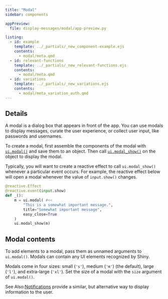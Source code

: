 ```yaml
---
title: "Modal"
sidebar: components

appPreview:
  file: display-messages/modal/app-preview.py

listing:
  - id: example
    template: ../_partials/_new_component-example.ejs
    contents:
      - modal/meta.qmd
  - id: relevant-functions
    template: ../_partials/_new_relevant-functions.ejs
    contents:
      - modal/meta.qmd
  - id: variations
    template: ../_partials/_new_variations.ejs
    contents:
      - modal/meta_variation_auth.qmd
---
```


:::{#example}
:::

:::{#relevant-functions}
:::

## Details

A modal is a dialog box that appears in front of the app. You can use modals to display messages, curate the user experience, or collect user input, like passwords and usernames.

To create a modal, first assemble the components of the modal with [`ui.modal()`](https://shiny.posit.co/py/api/ui.modal.html) and save them to an object. Then call [`ui.modal_show()`](https://shiny.posit.co/py/api/ui.modal_show.html) on the object to display the modal.

Typically, you will want to create a reactive effect to call `ui.modal_show()` whenever a particular event occurs. For example, the reactive effect below will open a modal whenever the value of `input.show()` changes.

```python
@reactive.Effect
@reactive.event(input.show)
def _():
    m = ui.modal( #<<
        "This is a somewhat important message.",
        title="Somewhat important message",
        easy_close=True
    )
    ui.modal_show(m)
```

## Modal contents

To add elements to a modal, pass them as unnamed arguments to `ui.modal()`. Modals can contain any UI elements recognized by Shiny.

Modals come in four sizes: small (`'s'`), medium (`'m'`) (the default), large (`'l'`), and extra-large (`'xl'`). Set the size of a modal with the `size` argument of `ui.modal()`.

See Also:[Notifications](notifications.qmd) provide a similar, but alternative way to display information to the user.

:::{#variations}
:::

